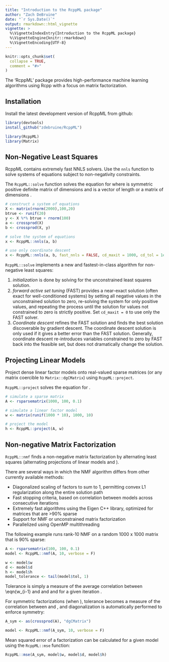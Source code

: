 ---
title: "Introduction to the RcppML package"
author: "Zach DeBruine"
date: "`r Sys.Date()`"
output: rmarkdown::html_vignette
vignette: >
  %\VignetteIndexEntry{Introduction to the RcppML package}
  %\VignetteEngine{knitr::rmarkdown}
  %\VignetteEncoding{UTF-8}
---

```{r setup, include = FALSE}
knitr::opts_chunk$set(
  collapse = TRUE,
  comment = "#>"
)
```

The 'RcppML' package provides high-performance machine learning algorithms using Rcpp with a focus on matrix factorization.

## Installation

Install the latest development version of RcppML from github:

```{R, eval = FALSE}
library(devtools)
install_github("zdebruine/RcppML")
```

```{R}
library(RcppML)
library(Matrix)
```

## Non-Negative Least Squares

RcppML contains extremely fast NNLS solvers. Use the `nnls` function to solve systems of equations subject to non-negativity constraints.

The `RcppML::solve` function solves the equation \eqn{ax = b} for \eqn{x} where \eqn{a} is symmetric positive definite matrix of dimensions \eqn{m x m} and \eqn{b} is a vector of length \eqn{m} or a matrix of dimensions \eqn{m x n}.

```{R}
# construct a system of equations
X <- matrix(rnorm(2000),100,20)
btrue <- runif(20)
y <- X %*% btrue + rnorm(100)
a <- crossprod(X)
b <- crossprod(X, y)

# solve the system of equations
x <- RcppML::nnls(a, b)

# use only coordinate descent
x <- RcppML::nnls(a, b, fast_nnls = FALSE, cd_maxit = 1000, cd_tol = 1e-8)
```

`RcppML::solve` implements a new and fastest-in-class algorithm for non-negative least squares:

1. *initialization* is done by solving for the unconstrained least squares solution.
2. *forward active set tuning* (FAST) provides a near-exact solution (often exact for well-conditioned systems) by setting all negative values in the unconstrained solution to zero, re-solving the system for only positive values, and repeating the process until the solution for values not constrained to zero is strictly positive. Set `cd_maxit = 0` to use only the FAST solver.
3. *Coordinate descent* refines the FAST solution and finds the best solution discoverable by gradient descent. The coordinate descent solution is only used if it gives a better error than the FAST solution. Generally, coordinate descent re-introduces variables constrained to zero by FAST back into the feasible set, but does not dramatically change the solution.

## Projecting Linear Models

Project dense linear factor models onto real-valued sparse matrices (or any matrix coercible to `Matrix::dgCMatrix`) using `RcppML::project`. 

`RcppML::project` solves the equation \eqn{A = WH} for \eqn{H}.

```{R}
# simulate a sparse matrix
A <- rsparsematrix(1000, 100, 0.1)

# simulate a linear factor model
w <- matrix(runif(1000 * 10), 1000, 10)

# project the model
h <- RcppML::project(A, w)
```

## Non-negative Matrix Factorization

`RcppML::nmf` finds a non-negative matrix factorization by alternating least squares (alternating projections of linear models \eqn{w} and \eqn{h}).

There are several ways in which the NMF algorithm differs from other currently available methods:

* Diagonalized scaling of factors to sum to 1, permitting convex L1 regularization along the entire solution path
* Fast stopping criteria, based on correlation between models across consecutive iterations
* Extremely fast algorithms using the Eigen C++ library, optimized for matrices that are >90% sparse
* Support for NMF or unconstrained matrix factorization
* Parallelized using OpenMP multithreading

The following example runs rank-10 NMF on a random 1000 x 1000 matrix that is 90% sparse:

```{R}
A <- rsparsematrix(100, 100, 0.1)
model <- RcppML::nmf(A, 10, verbose = F)

w <- model$w
d <- model$d
h <- model$h
model_tolerance <- tail(model$tol, 1)
```

Tolerance is simply a measure of the average correlation between \eqn{w_{i-1} and \eqn{w_i} and \eqn{h_{i-1}} and \eqn{h_i} for a given iteration \eqn{i}.

For symmetric factorizations (when \code{symmetric = TRUE}), tolerance becomes a measure of the correlation between \eqn{w_i} and \eqn{h_i}, and diagonalization is automatically performed to enforce symmetry:

```{R}
A_sym <- as(crossprod(A), "dgCMatrix")

model <- RcppML::nmf(A_sym, 10, verbose = F)
```

Mean squared error of a factorization can be calculated for a given model using the `RcppML::mse` function:

```{R}
RcppML::mse(A_sym, model$w, model$d, model$h)
```
